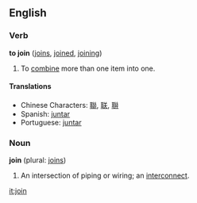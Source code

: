 ==English==

===Verb===
'''to join''' ([[joins]], [[joined]], [[joining]])
#To [[combine]] more than one item into one.

====Translations====
*Chinese Characters: [[聯]], [[联]], [[聨]]
*Spanish: [[juntar]]
*Portuguese: [[juntar]]

===Noun===
'''join''' (plural: [[joins]])
#An intersection of piping or wiring; an [[interconnect]].

[[it:join]]